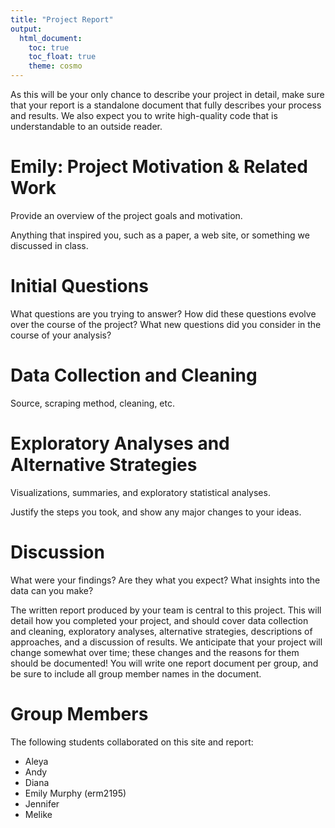 ```yaml
---
title: "Project Report"
output: 
  html_document:
    toc: true
    toc_float: true
    theme: cosmo
---
```


As this will be your only chance to describe your project in detail, make sure that your report is a standalone document that fully describes your process and results. We also expect you to write high-quality code that is understandable to an outside reader.

# Emily: Project Motivation & Related Work
Provide an overview of the project goals and motivation.

Anything that inspired you, such as a paper, a web site, or something we discussed in class.

# Initial Questions
What questions are you trying to answer? How did these questions evolve over the course of the project? What new questions did you consider in the course of your analysis?

# Data Collection and Cleaning
Source, scraping method, cleaning, etc.

# Exploratory Analyses and Alternative Strategies
Visualizations, summaries, and exploratory statistical analyses. 

Justify the steps you took, and show any major changes to your ideas.

# Discussion
What were your findings? Are they what you expect? What insights into the data can you make?

The written report produced by your team is central to this project. This will detail how you completed your project, and should cover data collection and cleaning, exploratory analyses, alternative strategies, descriptions of approaches, and a discussion of results. We anticipate that your project will change somewhat over time; these changes and the reasons for them should be documented! You will write one report document per group, and be sure to include all group member names in the document.

# Group Members
The following students collaborated on this site and report:

* Aleya 
* Andy
* Diana
* Emily Murphy (erm2195)
* Jennifer
* Melike
